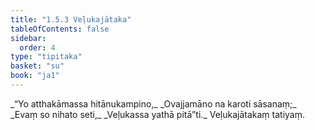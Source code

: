 ```yaml
---
title: "1.5.3 Veḷukajātaka"
tableOfContents: false
sidebar:
  order: 4
type: "tipitaka"
basket: "su"
book: "ja1"
---
```



<DynamicBreadcrumb />

<Division number="43" book="ja1" bookNo="22" page="11">

<Paragraph number="94" type="verses" book="ja1">
_“Yo atthakāmassa hitānukampino,_  
_Ovajjamāno na karoti sāsanaṃ;_  
_Evaṃ so nihato seti,_  
_Veḷukassa yathā pitā”ti._  


</Paragraph>
</Division>

<Paragraph number="95" type="center" book="ja1">
Veḷukajātakaṃ tatiyaṃ.
</Paragraph>